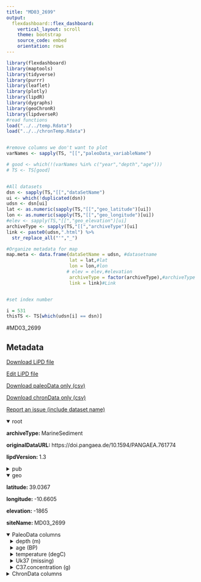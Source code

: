 ```yaml
---
title: "MD03_2699"
output: 
  flexdashboard::flex_dashboard:
    vertical_layout: scroll
    theme: bootstrap
    source_code: embed
    orientation: rows
---
```


```r
library(flexdashboard)
library(maptools)
library(tidyverse)
library(purrr)
library(leaflet)
library(plotly)
library(lipdR)
library(dygraphs)
library(geoChronR)
library(lipdverseR)
#read functions
load("../../temp.Rdata")
load("../../chronTemp.Rdata")


#remove columns we don't want to plot
varNames <- sapply(TS, "[[","paleoData_variableName")

# good <- which(!(varNames %in% c("year","depth","age")))
# TS <- TS[good]


#All datasets
dsn <- sapply(TS,"[[","dataSetName")
ui <- which(!duplicated(dsn))
udsn <- dsn[ui]
lat <- as.numeric(sapply(TS,"[[","geo_latitude")[ui])
lon <- as.numeric(sapply(TS,"[[","geo_longitude")[ui])
#elev <- sapply(TS,"[[","geo_elevation")[ui]
archiveType <- sapply(TS,"[[","archiveType")[ui]
link <- paste0(udsn,".html") %>% 
  str_replace_all("'","_")

#Organize metadata for map
map.meta <- data.frame(dataSetName = udsn, #datasetname
                       lat = lat,#lat
                       lon = lon,#lon
                      # elev = elev,#elevation
                       archiveType = factor(archiveType),#archiveType
                       link = link)#Link


#set index number

i = 531
thisTS <- TS[which(udsn[i] == dsn)]
```
#MD03_2699

Metadata {.sidebar}
-------------------------------------
[Download LiPD file](MD03_2699.lpd)
            

[Edit LiPD file](http://lipd.net/playground?source=http://lipdverse.org/globalHolocene/0_25_5/MD03_2699.lpd)
            

[Download paleoData only (csv)](MD03_2699.csv)
            

[Download chronData only (csv)](MD03_2699-chron.csv)
            

[Report an issue (include dataset name)](https://github.com/nickmckay/LiPDverse/issues)

<details open style="margin-left: 0px">
<summary>root</summary>
<p style="margin-left: 0px"><strong>archiveType: </strong>MarineSediment
<p style="margin-left: 0px"><strong>originalDataURL: </strong>https://doi.pangaea.de/10.1594/PANGAEA.761774
<p style="margin-left: 0px"><strong>lipdVersion: </strong>1.3
</details>
<details>
<summary>pub</summary>
<details style="margin-left: 10px">
<summary>pub1</summary>
<p style="margin-left: 10px"><strong>author: </strong>list(list(name = "Rodrigues, Teresa"), list(name = "Grimalt, Joan O."), list(name = "Abrantes, Fatima"), list(name = "Naughton, Filipa"), list(name = "Flores, Jose-Abel"))
<p style="margin-left: 10px"><strong>journal: </strong>Quaternary Science Reviews
<p style="margin-left: 10px"><strong>volume: </strong>29
<p style="margin-left: 10px"><strong>title: </strong>The last glacial–interglacial transition (LGIT) in the western mid-latitudes of the North Atlantic: Abrupt sea surface temperature change and sea level implications
</details>
<details style="margin-left: 10px">
<summary>pub2</summary>
<p style="margin-left: 10px"><strong>author: </strong>list(list(name = NA))
</details>
</details>
<details open style="margin-left: 0px">
<summary>geo</summary>
<p style="margin-left: 0px"><strong>latitude: </strong>39.0367
<p style="margin-left: 0px"><strong>longitude: </strong>-10.6605
<p style="margin-left: 0px"><strong>elevation: </strong>-1865
<p style="margin-left: 0px"><strong>siteName: </strong>MD03_2699
</details>
<details open>
<summary>PaleoData columns</summary>
<details style="margin-left: 10px">
<summary>depth (m)</summary>
<p style="margin-left: 10px"><strong>TSid: </strong>RCVKGIlHuF5
<p style="margin-left: 10px"><strong>variableName: </strong>depth
<p style="margin-left: 10px"><strong>units: </strong>m
</details>
<details style="margin-left: 10px">
<summary>age (BP)</summary>
<p style="margin-left: 10px"><strong>TSid: </strong>RPkMMpdchfN
<p style="margin-left: 10px"><strong>variableName: </strong>age
<p style="margin-left: 10px"><strong>units: </strong>BP
<p style="margin-left: 10px"><strong>description: </strong>Cal_yrs_ka_BP
</details>
<details style="margin-left: 10px">
<summary>temperature (degC)</summary>
<p style="margin-left: 10px"><strong>TSid: </strong>R2th4Eb6wuV
<p style="margin-left: 10px"><strong>variableName: </strong>temperature
<p style="margin-left: 10px"><strong>units: </strong>degC
<p style="margin-left: 10px"><strong>description: </strong>SST_degC
<p style="margin-left: 10px"><strong>useInGlobalTemperatureAnalysis: </strong>FALSE
<details>
<summary>interpretation</summary>
<details style="margin-left: 20px">
<summary>1</summary>
<p style="margin-left: 20px"><strong>scope: </strong>climate
<p style="margin-left: 20px"><strong>variable: </strong>T
</details>
</details>
</details>
<details style="margin-left: 10px">
<summary>Uk37 (missing)</summary>
<p style="margin-left: 10px"><strong>TSid: </strong>RgxMHMZG73n
<p style="margin-left: 10px"><strong>variableName: </strong>Uk37
<p style="margin-left: 10px"><strong>units: </strong>missing
<p style="margin-left: 10px"><strong>description: </strong>UK'37
<p style="margin-left: 10px"><strong>useInGlobalTemperatureAnalysis: </strong>FALSE
</details>
<details style="margin-left: 10px">
<summary>C37.concentration (g)</summary>
<p style="margin-left: 10px"><strong>TSid: </strong>Rp0ppW20HKt
<p style="margin-left: 10px"><strong>variableName: </strong>C37.concentration
<p style="margin-left: 10px"><strong>units: </strong>g
<p style="margin-left: 10px"><strong>description: </strong>K37_tot_ng_g
<p style="margin-left: 10px"><strong>useInGlobalTemperatureAnalysis: </strong>FALSE
</details>
<details>
<summary>ChronData columns</summary>
<details style="margin-left: 10px">
<summary>depth (cm)</summary>
<p style="margin-left: 10px"><strong>TSid: </strong>RFp0bZNUWR6
<p style="margin-left: 10px"><strong>variableName: </strong>depth
<p style="margin-left: 10px"><strong>units: </strong>cm
</details>
<details style="margin-left: 10px">
<summary>dateType ()</summary>
<p style="margin-left: 10px"><strong>TSid: </strong>Rg8DdLyNFof
<p style="margin-left: 10px"><strong>variableName: </strong>dateType
</details>
<details style="margin-left: 10px">
<summary>depthTop (cm)</summary>
<p style="margin-left: 10px"><strong>TSid: </strong>RU2vRLpZF3l
<p style="margin-left: 10px"><strong>variableName: </strong>depthTop
<p style="margin-left: 10px"><strong>units: </strong>cm
</details>
<details style="margin-left: 10px">
<summary>depthBottom (cm)</summary>
<p style="margin-left: 10px"><strong>TSid: </strong>RqtUejyjjqx
<p style="margin-left: 10px"><strong>variableName: </strong>depthBottom
<p style="margin-left: 10px"><strong>units: </strong>cm
</details>
<details style="margin-left: 10px">
<summary>thickness (cm)</summary>
<p style="margin-left: 10px"><strong>TSid: </strong>RZEOa9aT1V0
<p style="margin-left: 10px"><strong>variableName: </strong>thickness
<p style="margin-left: 10px"><strong>units: </strong>cm
</details>
<details style="margin-left: 10px">
<summary>measurementMaterial ()</summary>
<p style="margin-left: 10px"><strong>TSid: </strong>RZCXZ5kpm1r
<p style="margin-left: 10px"><strong>variableName: </strong>measurementMaterial
</details>
<details style="margin-left: 10px">
<summary>sensorSpecies ()</summary>
<p style="margin-left: 10px"><strong>TSid: </strong>RUAZmT9lbCN
<p style="margin-left: 10px"><strong>variableName: </strong>sensorSpecies
</details>
<details style="margin-left: 10px">
<summary>age14C (kyr)</summary>
<p style="margin-left: 10px"><strong>TSid: </strong>RwHilWzZQta
<p style="margin-left: 10px"><strong>variableName: </strong>age14C
<p style="margin-left: 10px"><strong>units: </strong>kyr
</details>
<details style="margin-left: 10px">
<summary>age14CUncertainty (kyr)</summary>
<p style="margin-left: 10px"><strong>TSid: </strong>RGarcZRbKiV
<p style="margin-left: 10px"><strong>variableName: </strong>age14CUncertainty
<p style="margin-left: 10px"><strong>units: </strong>kyr
</details>
<details style="margin-left: 10px">
<summary>reservoirAge (kyr)</summary>
<p style="margin-left: 10px"><strong>TSid: </strong>RrGWOiJnFds
<p style="margin-left: 10px"><strong>variableName: </strong>reservoirAge
<p style="margin-left: 10px"><strong>units: </strong>kyr
</details>
<details style="margin-left: 10px">
<summary>rejected ()</summary>
<p style="margin-left: 10px"><strong>TSid: </strong>RfO8anPjc56
<p style="margin-left: 10px"><strong>variableName: </strong>rejected
</details>
<details style="margin-left: 10px">
<summary>notes ()</summary>
<p style="margin-left: 10px"><strong>TSid: </strong>R2jZ596itd2
<p style="margin-left: 10px"><strong>variableName: </strong>notes
</details>

Row {.tabset .tabset-fade}
-----------------------------------------------------------------------

### Sitemap

```r
  map.meta.split <- split(map.meta, map.meta$archiveType)


factpal <- colorFactor("Paired",map.meta$archiveType)
buff <- 15
l <- leaflet() %>% 
  addTiles() %>% 
  fitBounds(map.meta$lon[i]-buff,map.meta$lat[i]-buff,map.meta$lon[i]+buff,map.meta$lat[i]+buff)
  

  
  
names(map.meta.split) %>%
  purrr::walk( function(df) {
    l <<- l %>%
      addMarkers(data=map.meta.split[[df]],
                 lng=~lon, lat=~lat,
                 label=~as.character(archiveType),
                 popup=~paste(str_c('Dataset: <a href="',link,'">',dataSetName,'</a>'),
                                 # str_c("Elevation: ",elev),
                                  str_c("Archive Type: ",archiveType),
                                  sep = "<br>"),
                 group = df,
                 clusterOptions = markerClusterOptions(removeOutsideVisibleBounds = F),
                 labelOptions = labelOptions(noHide = F,
                                             direction = 'auto'))
  })

l %>%
  addLayersControl(position = "bottomleft",
    overlayGroups = names(map.meta.split),
    options = layersControlOptions(collapsed = FALSE,
                                   opacity = 0.8)
  )
```

### Search the LiPDverse (Beta! doesn't work well yet)
```r
#Add google search bar
htmltools::includeHTML("../../googleSearchChunk.html")
```


Row {.tabset .tabset-fade}
-----------------------------------------------------------------------

### temperature (degC)
```r
plotCol(thisTS,ind = 4)
```

### Uk37 (missing)
```r
plotCol(thisTS,ind = 3)
```

### C37.concentration (g)
```r
plotCol(thisTS,ind = 5)
```

Row {.tabset .tabset-fade}
-----------------------------------------------------------------------

### depth (cm)
```r
plotCol(chronTS,ind = 4)
```

### dateType ()
```r
plotCol(chronTS,ind = 1)
```

### depthTop (cm)
```r
plotCol(chronTS,ind = 2)
```

### depthBottom (cm)
```r
plotCol(chronTS,ind = 3)
```

### thickness (cm)
```r
plotCol(chronTS,ind = 5)
```

### measurementMaterial ()
```r
plotCol(chronTS,ind = 6)
```

### sensorSpecies ()
```r
plotCol(chronTS,ind = 7)
```

### age14C (kyr)
```r
plotCol(chronTS,ind = 8)
```

### age14CUncertainty (kyr)
```r
plotCol(chronTS,ind = 9)
```

### reservoirAge (kyr)
```r
plotCol(chronTS,ind = 10)
```

### rejected ()
```r
plotCol(chronTS,ind = 11)
```

### notes ()
```r
plotCol(chronTS,ind = 12)
```
